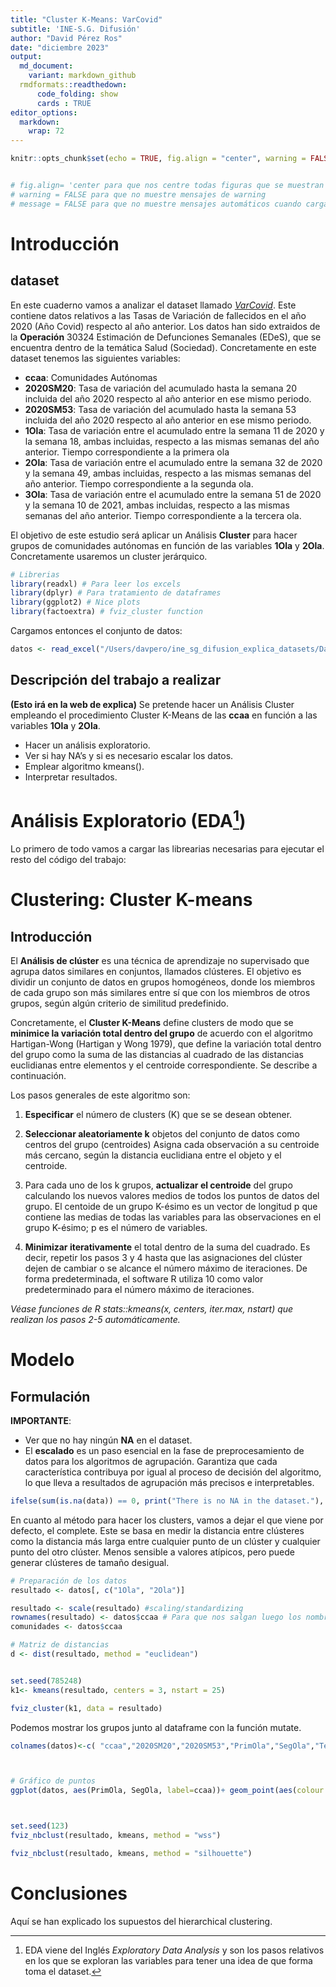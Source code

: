 ```yaml
---
title: "Cluster K-Means: VarCovid"
subtitle: 'INE-S.G. Difusión'
author: "David Pérez Ros"
date: "diciembre 2023"
output: 
  md_document:
    variant: markdown_github
  rmdformats::readthedown:
      code_folding: show
      cards : TRUE
editor_options:
  markdown:
    wrap: 72
---
```


```r
knitr::opts_chunk$set(echo = TRUE, fig.align = "center", warning = FALSE, message = FALSE)


# fig.align= 'center para que nos centre todas figuras que se muestran
# warning = FALSE para que no muestre mensajes de warning
# message = FALSE para que no muestre mensajes automáticos cuando carga paquetes y demás en el output
```

# Introducción

## dataset

En este cuaderno vamos a analizar el dataset llamado
[*VarCovid*](https://github.com/davidperezros/ine_sg_difusion_explica_datasets/blob/0c24c4e30aaeab265e937150d1470102c61e62ac/Datasets/VarCovid.xlsx).
Este contiene datos relativos a las Tasas de Variación de fallecidos en
el año 2020 (Año Covid) respecto al año anterior. Los datos han sido
extraidos de la **Operación** 30324 Estimación de Defunciones Semanales
(EDeS), que se encuentra dentro de la temática Salud (Sociedad).
Concretamente en este dataset tenemos las siguientes variables:

-   **ccaa**: Comunidades Autónomas
-   **2020SM20**: Tasa de variación del acumulado hasta la semana 20
    incluida del año 2020 respecto al año anterior en ese mismo periodo.
-   **2020SM53**: Tasa de variación del acumulado hasta la semana 53
    incluida del año 2020 respecto al año anterior en ese mismo periodo.
-   **1Ola**: Tasa de variación entre el acumulado entre la semana 11 de
    2020 y la semana 18, ambas incluidas, respecto a las mismas semanas
    del año anterior. Tiempo correspondiente a la primera ola
-   **2Ola**: Tasa de variación entre el acumulado entre la semana 32 de
    2020 y la semana 49, ambas incluidas, respecto a las mismas semanas
    del año anterior. Tiempo correspondiente a la segunda ola.
-   **3Ola**: Tasa de variación entre el acumulado entre la semana 51 de
    2020 y la semana 10 de 2021, ambas incluidas, respecto a las mismas
    semanas del año anterior. Tiempo correspondiente a la tercera ola.

El objetivo de este estudio será aplicar un Análisis **Cluster** para
hacer grupos de comunidades autónomas en función de las variables
**1Ola** y **2Ola**. Concretamente usaremos un cluster jerárquico.

```r
# Librerias
library(readxl) # Para leer los excels
library(dplyr) # Para tratamiento de dataframes
library(ggplot2) # Nice plots
library(factoextra) # fviz_cluster function
```

Cargamos entonces el conjunto de datos:

```r
datos <- read_excel("/Users/davpero/ine_sg_difusion_explica_datasets/Datasets/VarCovid.xlsx", sheet = "Datos")
```




## Descripción del trabajo a realizar

**(Esto irá en la web de explica)** Se pretende hacer un Análisis
Cluster empleando el procedimiento Cluster K-Means de las **ccaa** en
función a las variables **1Ola** y **2Ola**.

-   Hacer un análisis exploratorio.
-   Ver si hay NA's y si es necesario escalar los datos.
-  Emplear algoritmo kmeans().
-  Interpretar resultados.


# Análisis Exploratorio (EDA[^1])

[^1]: EDA viene del Inglés *Exploratory Data Analysis* y son los pasos
    relativos en los que se exploran las variables para tener una idea
    de que forma toma el dataset.

Lo primero de todo vamos a cargar las librearias necesarias para
ejecutar el resto del código del trabajo:


# Clustering: Cluster K-means

## Introducción

El **Análisis de clúster** es una técnica de aprendizaje no supervisado
que agrupa datos similares en conjuntos, llamados clústeres. El objetivo
es dividir un conjunto de datos en grupos homogéneos, donde los miembros
de cada grupo son más similares entre sí que con los miembros de otros
grupos, según algún criterio de similitud predefinido.

Concretamente, el **Cluster K-Means**  define clusters de modo que se **minimice la variación total dentro del grupo** de acuerdo con el algoritmo Hartigan-Wong (Hartigan y Wong 1979), que define la variación total dentro del grupo como la suma de las distancias al cuadrado de las distancias euclidianas entre elementos y el centroide correspondiente. Se describe a continuación.


Los pasos generales de este algoritmo son:

1. **Especificar** el número de clusters (K) que se se desean obtener.
2. **Seleccionar aleatoriamente k** objetos del conjunto de datos como centros del grupo (centroides)
Asigna cada observación a su centroide más cercano, según la distancia euclidiana entre el objeto y el centroide.
3. Para cada uno de los k grupos, **actualizar el centroide** del grupo calculando los nuevos valores medios de todos los puntos de datos del grupo. El centoide de un grupo K-ésimo es un vector de longitud p que contiene las medias de todas las variables para las observaciones en el grupo K-ésimo; p es el número de variables.

4. **Minimizar iterativamente** el total dentro de la suma del cuadrado. Es decir, repetir los pasos 3 y 4 hasta que las asignaciones del clúster dejen de cambiar o se alcance el número máximo de iteraciones. De forma predeterminada, el software R utiliza 10 como valor predeterminado para el número máximo de iteraciones.

*Véase funciones de R stats::kmeans(x, centers, iter.max, nstart) que realizan los pasos 2-5 automáticamente.*


# Modelo

## Formulación

**IMPORTANTE**: 
 
-   Ver que no hay ningún **NA** en el dataset.
-    El **escalado** es un paso esencial en la fase de preprocesamiento de datos para los algoritmos de agrupación. Garantiza que cada característica contribuya por igual al proceso de decisión del algoritmo, lo que lleva a resultados de agrupación más precisos e interpretables.

```r
ifelse(sum(is.na(data)) == 0, print("There is no NA in the dataset."), print("There is some NA in the dataset."))
```



En cuanto al método para hacer los clusters, vamos a dejar el que viene por defecto, el complete. Este se basa en medir la distancia entre clústeres como la distancia más larga entre cualquier punto de un clúster y cualquier punto del otro clúster. Menos sensible a valores atípicos, pero puede generar clústeres de tamaño desigual.

```r
# Preparación de los datos
resultado <- datos[, c("1Ola", "2Ola")]

resultado <- scale(resultado) #scaling/standardizing
rownames(resultado) <- datos$ccaa # Para que nos salgan luego los nombres
comunidades <- datos$ccaa

# Matriz de distancias
d <- dist(resultado, method = "euclidean")


set.seed(785248)
k1<- kmeans(resultado, centers = 3, nstart = 25)

fviz_cluster(k1, data = resultado)


```





Podemos mostrar los grupos junto al dataframe con la función mutate.
```r



colnames(datos)<-c( "ccaa","2020SM20","2020SM53","PrimOla","SegOla","TercOla" )



# Gráfico de puntos
ggplot(datos, aes(PrimOla, SegOla, label=ccaa))+ geom_point(aes(colour = factor(k1$cluster)))+geom_text(hjust=0, vjust=0, size = 2,aes(colour = factor(k1$cluster)))+labs(colour="Clusters")




```



```r
set.seed(123)
fviz_nbclust(resultado, kmeans, method = "wss")
```
```r
fviz_nbclust(resultado, kmeans, method = "silhouette")

```


# Conclusiones

Aquí se han explicado los supuestos del hierarchical clustering.

